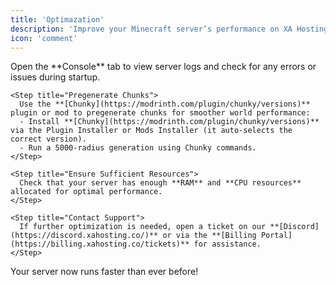 ```yaml
---
title: 'Optimazation'
description: 'Improve your Minecraft server’s performance on XA Hosting with tips on resource allocation, configuration tweaks, and plugin management to ensure smooth gameplay.'
icon: 'comment'
---
```


<Steps>
    <Step title="Monitor with the Console">
      Open the **Console** tab to view server logs and check for any errors or issues during startup.
    </Step>
    
    <Step title="Pregenerate Chunks">
      Use the **[Chunky](https://modrinth.com/plugin/chunky/versions)** plugin or mod to pregenerate chunks for smoother world performance:  
      - Install **[Chunky](https://modrinth.com/plugin/chunky/versions)** via the Plugin Installer or Mods Installer (it auto-selects the correct version).  
      - Run a 5000-radius generation using Chunky commands.
    </Step>
    
    <Step title="Ensure Sufficient Resources">
      Check that your server has enough **RAM** and **CPU resources** allocated for optimal performance.
    </Step>
    
    <Step title="Contact Support">
      If further optimization is needed, open a ticket on our **[Discord](https://discord.xahosting.co/)** or via the **[Billing Portal](https://billing.xahosting.co/tickets)** for assistance.
    </Step>
</Steps>


<Check>Your server now runs faster than ever before!</Check>
